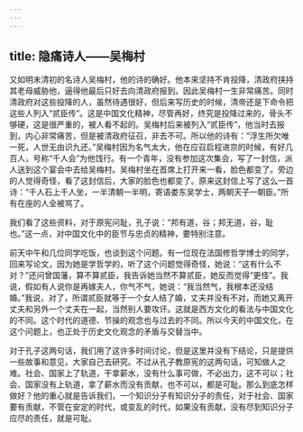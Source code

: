 ```yaml
---
---
---
```

title: 隐痛诗人——吴梅村
---




又如明末清初的名诗人吴梅村，他的诗的确好。他本来坚持不肯投降，清政府挟持其老母威胁他，逼得他最后只好去向清政府报到。因此吴梅村一生非常痛苦。同时清政府对这些投降的人，虽然待遇很好，但后来写历史的时候，清帝还是下命令把这些人列入“贰臣传”。这是中国文化精神，尽管再好，终究是投降过来的，骨头不够硬，这是很严重的，被人看不起的。吴梅村后来被列入“贰臣传”，他当时去报到，内心非常痛苦，但是被清政府征召，非去不可。所以他的诗有：“浮生所欠唯一死，人世无由识九还。”吴梅村因为名气太大，他在应召启程进京的时候，有好几百人，号称“千人会”为他饯行。有一个青年，没有参加这次集会，写了一封信，派人送到这个宴会中去给吴梅村。吴梅村坐在首席上打开来一看，脸色都变了。旁边的人觉得奇怪，看了这封信后，大家的脸色也都变了。原来这封信上写了这么一首诗：“千人石上千人坐，一半清朝一半明，寄语娄东吴学士，两朝天子一朝臣。”所有在座的人全被骂了。

我们看了这些资料，对于原宪问耻，孔子说：“邦有道，谷；邦无道，谷，耻也。”这一点，对中国文化中的臣节与忠贞的精神，要特别注意。

前天中午和几位同学吃饭，也谈到这个问题。有一位现在法国修哲学博士的同学，回来写论文，因为她是学哲学的，听了这个问题觉得奇怪，她说：“这有什么不对？”还问曾国藩，算不算贰臣，我告诉她当然不算贰臣，她反而觉得“更怪”。我说，假如有人说你是再嫁夫人，你气不气，她说：“我当然气，我根本还没结婚。”我说，对了，所谓贰臣就等于一个女人结了婚，丈夫并没有不对，而她又离开丈夫和另外一个丈夫在一起，当然别人要攻讦。这就是西方文化的看法与中国文化的不同。这个时代的道德、节操的观念也与过去的不同。所以今天的中国文化，在这个问题上，也正处于历史文化观念的矛盾与交替当中。

对于孔子这两句话，我们用了这许多时间讨论，但是这里并没有下结论，只是提供一些故事和意见，大家自己去研究。不过从孔子教原宪的这两句话，可知做人之难。社会、国家上了轨道，干拿薪水，没有什么事可做，不必出力，这不可以；社会、国家没有上轨道，拿了薪水而没有贡献，也不可以，都是可耻。那么到底怎样做好？他的重心就是告诉我们，一个知识分子有知识分子的责任，对于社会、国家要有贡献，不管在安定的时代，或变乱的时代，如果没有贡献，没有尽到知识分子应尽的责任，就是可耻。
